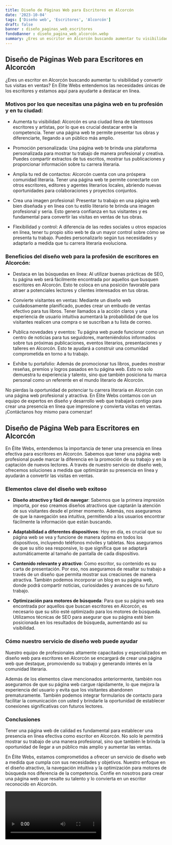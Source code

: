 ```yaml
---
title: Diseño de Páginas Web para Escritores en Alcorcón
date: '2023-10-04'
tags: ['Diseño web', 'Escritores', 'Alcorcón']
draft: false
banner : diseño_paginas_web_escritores
fondoBanner : diseño_pagina_web_alcorcón.webp
summary: ¿Eres un escritor en Alcorcón buscando aumentar tu visibilidad y convertir tus visitas en ventas? En Élite Webs entendemos las necesidades únicas de los escritores y estamos aquí para ayudarte a destacar en línea.
---
```


## Diseño de Páginas Web para Escritores en Alcorcón

¿Eres un escritor en Alcorcón buscando aumentar tu visibilidad y convertir tus visitas en ventas? En Élite Webs entendemos las necesidades únicas de los escritores y estamos aquí para ayudarte a destacar en línea.

### Motivos por los que necesitas una página web en tu profesión y en tu ciudad:

- Aumenta tu visibilidad: Alcorcón es una ciudad llena de talentosos escritores y artistas, por lo que es crucial destacar entre la competencia. Tener una página web te permite presentar tus obras y diferenciarte, llegando a un público más amplio.

- Promoción personalizada: Una página web te brinda una plataforma personalizada para mostrar tu trabajo de manera profesional y creativa. Puedes compartir extractos de tus escritos, mostrar tus publicaciones y proporcionar información sobre tu carrera literaria.

- Amplía tu red de contactos: Alcorcón cuenta con una próspera comunidad literaria. Tener una página web te permite conectarte con otros escritores, editores y agentes literarios locales, abriendo nuevas oportunidades para colaboraciones y proyectos conjuntos.

- Crea una imagen profesional: Presentar tu trabajo en una página web bien diseñada y en línea con tu estilo literario te brinda una imagen profesional y seria. Esto genera confianza en tus visitantes y es fundamental para convertir las visitas en ventas de tus obras.

- Flexibilidad y control: A diferencia de las redes sociales u otros espacios en línea, tener tu propio sitio web te da un mayor control sobre cómo se presenta tu trabajo. Puedes personalizarlo según tus necesidades y adaptarlo a medida que tu carrera literaria evoluciona.

### Beneficios del diseño web para la profesión de escritores en Alcorcón:

- Destaca en las búsquedas en línea: Al utilizar buenas prácticas de SEO, tu página web será fácilmente encontrada por aquellos que busquen escritores en Alcorcón. Esto te coloca en una posición favorable para atraer a potenciales lectores y clientes interesados en tus obras.

- Convierte visitantes en ventas: Mediante un diseño web cuidadosamente planificado, puedes crear un embudo de ventas efectivo para tus libros. Tener llamados a la acción claros y una experiencia de usuario intuitiva aumentará la probabilidad de que los visitantes realicen una compra o se suscriban a tu lista de correo.

- Publica novedades y eventos: Tu página web puede funcionar como un centro de noticias para tus seguidores, manteniéndolos informados sobre tus próximas publicaciones, eventos literarios, presentaciones y talleres en Alcorcón. Esto te ayudará a construir una comunidad comprometida en torno a tu trabajo.

- Exhibe tu portafolio: Además de promocionar tus libros, puedes mostrar reseñas, premios y logros pasados en tu página web. Esto no solo demuestra tu experiencia y talento, sino que también posiciona tu marca personal como un referente en el mundo literario de Alcorcón.

No pierdas la oportunidad de potenciar tu carrera literaria en Alcorcón con una página web profesional y atractiva. En Élite Webs contamos con un equipo de expertos en diseño y desarrollo web que trabajará contigo para crear una presencia en línea que impresione y convierta visitas en ventas. ¡Contáctanos hoy mismo para comenzar!

<GifSeo />

<Cta />

## Diseño de Página Web para Escritores en Alcorcón

En Élite Webs, entendemos la importancia de tener una presencia en línea efectiva para escritores en Alcorcón. Sabemos que tener una página web profesional puede marcar la diferencia en la promoción de su trabajo y en la captación de nuevos lectores. A través de nuestro servicio de diseño web, ofrecemos soluciones a medida que optimizarán su presencia en línea y ayudarán a convertir las visitas en ventas.

### Elementos clave del diseño web exitoso

- **Diseño atractivo y fácil de navegar**: Sabemos que la primera impresión importa, por eso creamos diseños atractivos que captarán la atención de sus visitantes desde el primer momento. Además, nos aseguramos de que la navegación sea intuitiva, permitiendo a los usuarios encontrar fácilmente la información que están buscando.

- **Adaptabilidad a diferentes dispositivos**: Hoy en día, es crucial que su página web se vea y funcione de manera óptima en todos los dispositivos, incluyendo teléfonos móviles y tabletas. Nos aseguramos de que su sitio sea responsive, lo que significa que se adaptará automáticamente al tamaño de pantalla de cada dispositivo.

- **Contenido relevante y atractivo**: Como escritor, su contenido es su carta de presentación. Por eso, nos aseguramos de resaltar su trabajo a través de un diseño que permita mostrar sus creaciones de manera atractiva. También podemos incorporar un blog en su página web, donde podrá compartir noticias, curiosidades y avances de su futuro trabajo.

- **Optimización para motores de búsqueda**: Para que su página web sea encontrada por aquellos que buscan escritores en Alcorcón, es necesario que su sitio esté optimizado para los motores de búsqueda. Utilizamos técnicas de SEO para asegurar que su página esté bien posicionada en los resultados de búsqueda, aumentando así su visibilidad.

### Cómo nuestro servicio de diseño web puede ayudar

Nuestro equipo de profesionales altamente capacitados y especializados en diseño web para escritores en Alcorcón se encargará de crear una página web que destaque, promoviendo su trabajo y generando interés en la comunidad literaria.

Además de los elementos clave mencionados anteriormente, también nos aseguramos de que su página web cargue rápidamente, lo que mejora la experiencia del usuario y evita que los visitantes abandonen prematuramente. También podemos integrar formularios de contacto para facilitar la comunicación con usted y brindarle la oportunidad de establecer conexiones significativas con futuros lectores.

### Conclusiones

Tener una página web de calidad es fundamental para establecer una presencia en línea efectiva como escritor en Alcorcón. No solo le permitirá mostrar su trabajo de una manera profesional, sino que también le brinda la oportunidad de llegar a un público más amplio y aumentar las ventas.

En Élite Webs, estamos comprometidos a ofrecer un servicio de diseño web a medida que cumpla con sus necesidades y objetivos. Nuestro enfoque en el diseño atractivo, la navegación intuitiva y la optimización para motores de búsqueda nos diferencia de la competencia. Confíe en nosotros para crear una página web que resalte su talento y lo convierta en un escritor reconocido en Alcorcón.

<Video />

<CtaBot job='Escritores' city='Alcorcón'/>

<Gmaps query='Alcorcón+españa+maps' />